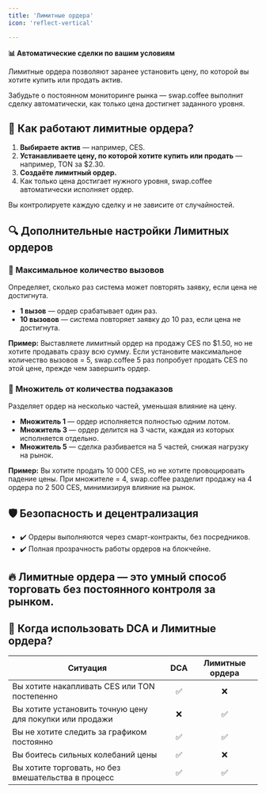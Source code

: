 ```yaml
---
title: 'Лимитные ордера'
icon: 'reflect-vertical'

---
```


**📊 Автоматические сделки по вашим условиям**

Лимитные ордера позволяют заранее установить цену, по которой вы хотите купить или продать актив.

Забудьте о постоянном мониторинге рынка — swap.coffee выполнит сделку автоматически, как только цена достигнет заданного уровня.

## 🚀 Как работают лимитные ордера?

1. **Выбираете актив** — например, CES.
2. **Устанавливаете цену, по которой хотите купить или продать** — например, TON за $2.30.
3. **Создаёте лимитный ордер.**
4. Как только цена достигает нужного уровня, swap.coffee автоматически исполняет ордер.

Вы контролируете каждую сделку и не зависите от случайностей.

## 🔍 Дополнительные настройки Лимитных ордеров

### 📌 Максимальное количество вызовов

Определяет, сколько раз система может повторять заявку, если цена не достигнута.

- **1 вызов** — ордер срабатывает один раз.
- **10 вызовов** — система повторяет заявку до 10 раз, если цена не достигнута.

**Пример:**
Выставляете лимитный ордер на продажу CES по $1.50, но не хотите продавать сразу всю сумму. Если установите максимальное количество вызовов = 5, swap.coffee 5 раз попробует продать CES по этой цене, прежде чем завершить ордер.

### 📌 Множитель от количества подзаказов

Разделяет ордер на несколько частей, уменьшая влияние на цену.

- **Множитель 1** — ордер исполняется полностью одним лотом.
- **Множитель 3** — ордер делится на 3 части, каждая из которых исполняется отдельно.
- **Множитель 5** — сделка разбивается на 5 частей, снижая нагрузку на рынок.

**Пример:**
Вы хотите продать 10 000 CES, но не хотите провоцировать падение цены. При множителе = 4, swap.coffee разделит продажу на 4 ордера по 2 500 CES, минимизируя влияние на рынок.

## 🛡 Безопасность и децентрализация

- ✔️ Ордеры выполняются через смарт-контракты, без посредников.
- ✔️ Полная прозрачность работы ордеров на блокчейне.

## 🔥 Лимитные ордера — это умный способ торговать без постоянного контроля за рынком.

## 🎯 Когда использовать DCA и Лимитные ордера?

| Ситуация                                                    | DCA | Лимитные ордера |
| ----------------------------------------------------------- | :-: | :-------------: |
| Вы хотите накапливать CES или TON постепенно                  | ✅  | ❌              |
| Вы хотите установить точную цену для покупки или продажи       | ❌  | ✅              |
| Вы не хотите следить за графиком постоянно                    | ✅  | ✅              |
| Вы боитесь сильных колебаний цены                              | ✅  | ❌              |
| Вы хотите торговать, но без вмешательства в процесс            | ✅  | ✅              |
